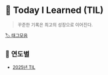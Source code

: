 # 📓 Today I Learned (TIL)

> 꾸준한 기록은 최고의 성장으로 이어진다.

[🏷️ 태그모음](/til/tags)

## 📅 연도별
- [2025년 TIL](/til/til-2025)
